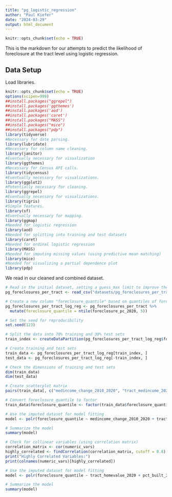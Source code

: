 ```yaml
---
title: "pg_logistic_regression"
author: "Paul Kiefer"
date: "2024-03-29"
output: html_document
---
```


```r
knitr::opts_chunk$set(echo = TRUE)
```

This is the markdown for our attempts to predict the likelihood of foreclosure at the tract level using logistic regression.

## Data Setup

Load libraries.

```r
knitr::opts_chunk$set(echo = TRUE)
options(scipen=999)
##install.packages("ggrepel")
##install.packages('ggthemes')
##install.packages('aod')
##install.packages('caret')
##install.packages("MASS")
##install.packages("mice")
##install.packages("pdp")
library(tidyverse)
#Necessary for date parsing.
library(lubridate)
#Necessary for column name cleaning.
library(janitor)
#Eventually necessary for visualization
library(ggthemes)
#Necessary for Census API calls.
library(tidycensus)
#Eventually necessary for visualizations.
library(ggplot2)
#Potentially necessary for cleaning.
library(ggrepel)
#Eventually necessary for visualizations.
library(tigris)
#Simple features.
library(sf)
#Eventually necessary for mapping.
library(ggmap)
#Needed for logistic regression
library(aod)
#Needed for splitting into training and test datasets
library(caret)
#Needed for ordinal logistic regression
library(MASS)
#Needed for imputing missing values (using predictive mean matching)
library(mice)
#Needed for visualizing a partial dependence plot
library(pdp)
```

We read in our cleaned and combined dataset.

```r
# Read in the initial dataset, setting a guess_max limit to improve the accuracy of the data types assigned to each column.
pg_foreclosures_per_tract <- read_csv("datasets/pg_foreclosures_per_tract.csv", guess_max = 173)
```

```r
# Create a new column "foreclosure_quantile" based on quantiles of foreclosure_pc_2020
pg_foreclosures_per_tract_log_reg <- pg_foreclosures_per_tract %>%
  mutate(foreclosure_quantile = ntile(foreclosure_pc_2020, 5))
```


```r
# Set the seed for reproducibility
set.seed(123)

# Split the data into 70% training and 30% test sets
train_index <- createDataPartition(pg_foreclosures_per_tract_log_reg$foreclosure_quantile, p = 0.7, list = FALSE)

# Create training and test sets
train_data <- pg_foreclosures_per_tract_log_reg[train_index, ]
test_data <- pg_foreclosures_per_tract_log_reg[-train_index, ]

# Check the dimensions of training and test sets
dim(train_data)
dim(test_data)
```

```r
# Create scatterplot matrix
pairs(train_data[, c("medincome_change_2010_2020", "tract_medincome_2020", "tract_medage_2020", "nhwhite_change_2010_2020", "mortgage_change_2010_2020", "mortgaged_2020", "poverty_2020", "pct_built_pre_1960", "great_recession_foreclosures")])
```


```r
# Convert foreclosure_quantile to factor
train_data$foreclosure_quantile <- factor(train_data$foreclosure_quantile)

# Use the imputed dataset for model fitting
model <- polr(foreclosure_quantile ~ medincome_change_2010_2020 + tract_medage_2020 + nhwhite_change_2010_2020 + pct_built_pre_1960 + medincome_change_2010_2020 + great_recession_foreclosures, data = train_data, Hess = TRUE)

# Summarize the model
summary(model)
```
```r
# Check for collinear variables (using correlation matrix)
correlation_matrix <- cor(numeric_vars)
highly_correlated <- findCorrelation(correlation_matrix, cutoff = 0.8)
print("Highly Correlated Variables:")
print(colnames(numeric_vars)[highly_correlated])
```



```r
# Use the imputed dataset for model fitting
model <- polr(foreclosure_quantile ~ tract_homevalue_2020 + pct_built_2010_2019 + pct_built_pre_1960 + avg_bed + mortgage_change_2010_2020, data = train_data, Hess = TRUE)

# Summarize the model
summary(model)
```


